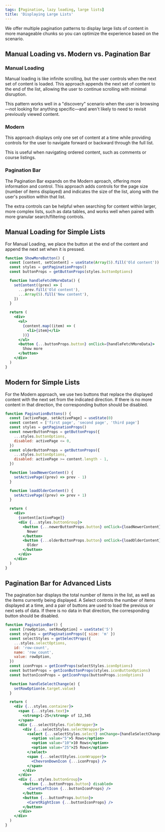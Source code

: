 ```yaml
---
tags: [Pagination, lazy loading, large lists]
title: 'Displaying Large Lists'
---
```


We offer multiple pagination patterns to display large lists of content in more manageable chunks so you can optimize the experience based on the scenario.

## Manual Loading vs. Modern vs. Pagination Bar

### Manual Loading

Manual loading is like infinite scrolling, but the user controls when the next set of content is loaded. This approach appends the next set of content to the end of the list, allowing the user to continue scrolling with minimal disruption.

This pattern works well in a "discovery" scenario when the user is browsing&mdash;not looking for anything specific&mdash;and aren't likely to need to revisit previously viewed content.

### Modern

This approach displays only one set of content at a time while providing controls for the user to navigate forward or backward through the full list.

This is useful when navigating ordered content, such as comments or course listings.

### Pagination Bar

The Pagination Bar expands on the Modern aproach, offering more information and control. This approach adds controls for the page size (number of items displayed) and indicates the size of the list, along with the user's position within that list.

The extra controls can be helpful when searching for content within larger, more complex lists, such as data tables, and works well when paired with more granular search/filtering controls.

## Manual Loading for Simple Lists

For Manual Loading, we place the button at the end of the content and append the next set when it is pressed.

```jsx live
function ShowMoreButton() {
  const [content, setContent] = useState(Array(5).fill('Old content'))
  const styles = getPaginationProps()
  const buttonProps = getButtonProps(styles.buttonOptions)

  function handleFetchMoreData() {
    setContent((prev) => [
      ...prev.fill('Old content'),
      ...Array(5).fill('New content'),
    ])
  }

  return (
    <div>
      <ul>
        {content.map((item) => (
          <li>{item}</li>
        ))}
      </ul>
      <button {...buttonProps.button} onClick={handleFetchMoreData}>
        Show more
      </button>
    </div>
  )
}
```

## Modern for Simple Lists

For the Modern approach, we use two buttons that replace the displayed content with the next set from the indicated direction. If there is no more content in that direction, the corresponding button should be disabled.

```jsx live
function PaginationButtons() {
  const [activePage, setActivePage] = useState(0)
  const content = ['first page', 'second page', 'third page']
  const styles = getPaginationProps()
  const newerButtonProps = getButtonProps({
    ...styles.buttonOptions,
    disabled: activePage <= 0,
  })
  const olderButtonProps = getButtonProps({
    ...styles.buttonOptions,
    disabled: activePage >= content.length - 1,
  })

  function loadNewerContent() {
    setActivePage((prev) => prev - 1)
  }

  function loadOlderContent() {
    setActivePage((prev) => prev + 1)
  }

  return (
    <div>
      {content[activePage]}
      <div {...styles.buttonGroup}>
        <button {...newerButtonProps.button} onClick={loadNewerContent}>
          Newer
        </button>
        <button {...olderButtonProps.button} onClick={loadOlderContent}>
          Older
        </button>
      </div>
    </div>
  )
}
```

## Pagination Bar for Advanced Lists

The pagination bar displays the total number of items in the list, as well as the items currently being displayed. A Select controls the number of items displayed at a time, and a pair of buttons are used to load the previous or next sets of data. If there is no data in that direction, the corresponding button should be disabled.

```jsx live
function PaginationBar() {
  const [rowOption, setRowOption] = useState('5')
  const styles = getPaginationProps({ size: 'm' })
  const selectStyles = getSelectProps({
    ...styles.selectOptions,
    id: 'row-count',
    name: 'row_count',
    value: rowOption,
  })
  const iconProps = getIconProps(selectStyles.iconOptions)
  const buttonProps = getIconButtonProps(styles.iconButtonOptions)
  const buttonIconProps = getIconProps(buttonProps.iconOptions)

  function handleSelectChange(e) {
    setRowOption(e.target.value)
  }

  return (
    <div {...styles.container}>
      <span {...styles.text}>
        <strong>1-25</strong> of 12,345
      </span>
      <div {...selectStyles.fieldWrapper}>
        <div {...selectStyles.selectWrapper}>
          <select {...selectStyles.select} onChange={handleSelectChange}>
            <option value="5">5 Rows</option>
            <option value="10">10 Rows</option>
            <option value="25">25 Rows</option>
          </select>
          <span {...selectStyles.iconWrapper}>
            <ChevronDownIcon {...iconProps} />
          </span>
        </div>
      </div>
      <div {...styles.buttonGroup}>
        <button {...buttonProps.button} disabled>
          <CaretLeftIcon {...buttonIconProps} />
        </button>
        <button {...buttonProps.button}>
          <CaretRightIcon {...buttonIconProps} />
        </button>
      </div>
    </div>
  )
}
```
